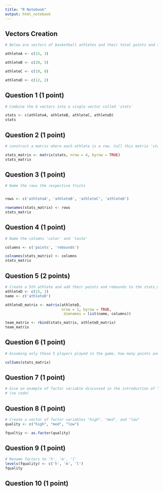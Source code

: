 ```yaml
---
title: "R Notebook"
output: html_notebook
---
```


## Vectors Creation
```r
# Below are vectors of basketball athletes and their total points and total rebounds during one game. 

athleteA <- c(15, 3)

athleteB <- c(20, 5)

athleteC <- c(10, 8)

athleteD <- c(12, 2)

```

## Question 1 (1 point)
```r
# Combine the 6 vectors into a single vector called 'stats'

stats <- c(athleteA, athleteB, athleteC, athleteD)
stats
```

## Question 2 (1 point)
```r
# construct a matrix where each athlete is a row. Call this matrix 'stat_matrix'

stats_matrix <- matrix(stats, nrow = 4, byrow = TRUE)
stats_matrix
```


## Question 3 (1 point)
```r
# Name the rows the respective fruits


rows <- c('athleteA', 'athleteB', 'athleteC', 'athleteD')

rownames(stats_matrix) <- rows
stats_matrix

```

## Question 4 (1 point)
```r
# Name the columns 'color' and 'taste'

columns <- c('points', 'rebounds')

colnames(stats_matrix) <- columns
stats_matrix
```

## Question 5 (2 points)
```r
# Create a 5th athlete and add their points and rebounds to the stats_matrix
athleteD <- c(15, 1)
name <- c('athleteD')

athleteD_matrix <- matrix(athleteD, 
                          nrow = 1, byrow = TRUE,
                           dimnames = list(name, columns))

team_matrix <- rbind(stats_matrix, athleteD_matrix)
team_matrix
```

## Question 6 (1 point)
```r
# Assuming only these 5 players played in the game, how many points and how many rebounds did the team make in the game?

colSums(stats_matrix)
```

## Question 7 (1 point)
```r
# Give an example of factor variable discussed in the introduction of "How Charts Lie"
# (no code)
```

## Question 8 (1 point)
```r
# Create a vector of factor variables "high", "med", and "low"
quality <- c("high", "med", "low")

fqualtiy <- as.factor(quality)
```

## Question 9 (1 point)
```r
# Rename factors to 'h', 'm', 'l'
levels(fquality) <- c('h', 'm', 'l')
fquality
```

## Question 10 (1 point)

```r

```

